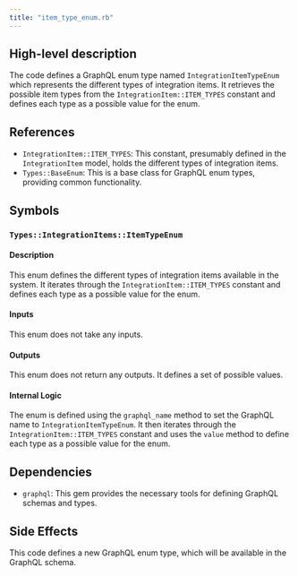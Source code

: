 ```yaml
---
title: "item_type_enum.rb"
---
```


## High-level description
The code defines a GraphQL enum type named `IntegrationItemTypeEnum` which represents the different types of integration items. It retrieves the possible item types from the `IntegrationItem::ITEM_TYPES` constant and defines each type as a possible value for the enum.

## References
- `IntegrationItem::ITEM_TYPES`: This constant, presumably defined in the `IntegrationItem` model, holds the different types of integration items.
- `Types::BaseEnum`: This is a base class for GraphQL enum types, providing common functionality.

## Symbols

### `Types::IntegrationItems::ItemTypeEnum`
#### Description
This enum defines the different types of integration items available in the system. It iterates through the `IntegrationItem::ITEM_TYPES` constant and defines each type as a possible value for the enum.

#### Inputs
This enum does not take any inputs.

#### Outputs
This enum does not return any outputs. It defines a set of possible values.

#### Internal Logic
The enum is defined using the `graphql_name` method to set the GraphQL name to `IntegrationItemTypeEnum`. It then iterates through the `IntegrationItem::ITEM_TYPES` constant and uses the `value` method to define each type as a possible value for the enum.

## Dependencies
- `graphql`: This gem provides the necessary tools for defining GraphQL schemas and types.

## Side Effects
This code defines a new GraphQL enum type, which will be available in the GraphQL schema.
